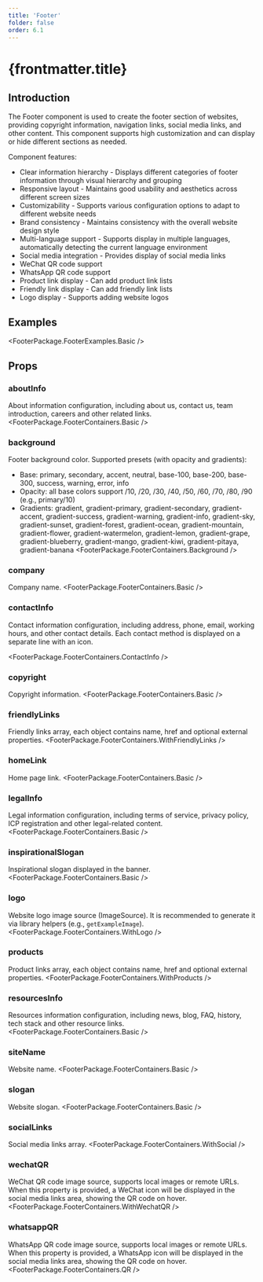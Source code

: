 ```yaml
---
title: 'Footer'
folder: false
order: 6.1
---
```



# {frontmatter.title}

## Introduction

The Footer component is used to create the footer section of websites, providing copyright information, navigation links, social media links, and other content. This component supports high customization and can display or hide different sections as needed.

Component features:

- Clear information hierarchy - Displays different categories of footer information through visual hierarchy and grouping
- Responsive layout - Maintains good usability and aesthetics across different screen sizes
- Customizability - Supports various configuration options to adapt to different website needs
- Brand consistency - Maintains consistency with the overall website design style
- Multi-language support - Supports display in multiple languages, automatically detecting the current language environment
- Social media integration - Provides display of social media links
- WeChat QR code support
- WhatsApp QR code support
- Product link display - Can add product link lists
- Friendly link display - Can add friendly link lists
- Logo display - Supports adding website logos

## Examples

<FooterPackage.FooterExamples.Basic />

## Props


### aboutInfo
About information configuration, including about us, contact us, team introduction, careers and other related links.
<FooterPackage.FooterContainers.Basic />

### background
Footer background color. Supported presets (with opacity and gradients):

- Base: primary, secondary, accent, neutral, base-100, base-200, base-300, success, warning, error, info
- Opacity: all base colors support /10, /20, /30, /40, /50, /60, /70, /80, /90 (e.g., primary/10)
- Gradients: gradient, gradient-primary, gradient-secondary, gradient-accent, gradient-success, gradient-warning, gradient-info, gradient-sky, gradient-sunset, gradient-forest, gradient-ocean, gradient-mountain, gradient-flower, gradient-watermelon, gradient-lemon, gradient-grape, gradient-blueberry, gradient-mango, gradient-kiwi, gradient-pitaya, gradient-banana
<FooterPackage.FooterContainers.Background />



### company
Company name.
<FooterPackage.FooterContainers.Basic />

### contactInfo
Contact information configuration, including address, phone, email, working hours, and other contact details. Each contact method is displayed on a separate line with an icon.

<FooterPackage.FooterContainers.ContactInfo />


### copyright
Copyright information.
<FooterPackage.FooterContainers.Basic />




### friendlyLinks
Friendly links array, each object contains name, href and optional external properties.
<FooterPackage.FooterContainers.WithFriendlyLinks />


### homeLink
Home page link.
<FooterPackage.FooterContainers.Basic />

### legalInfo
Legal information configuration, including terms of service, privacy policy, ICP registration and other legal-related content.
<FooterPackage.FooterContainers.Basic />

### inspirationalSlogan
Inspirational slogan displayed in the banner.
<FooterPackage.FooterContainers.Basic />

### logo
Website logo image source (ImageSource). It is recommended to generate it via library helpers (e.g., `getExampleImage`).
<FooterPackage.FooterContainers.WithLogo />





### products
Product links array, each object contains name, href and optional external properties.
<FooterPackage.FooterContainers.WithProducts />

### resourcesInfo
Resources information configuration, including news, blog, FAQ, history, tech stack and other resource links.
<FooterPackage.FooterContainers.Basic />

### siteName
Website name.
<FooterPackage.FooterContainers.Basic />

### slogan
Website slogan.
<FooterPackage.FooterContainers.Basic />

### socialLinks
Social media links array.
<FooterPackage.FooterContainers.WithSocial />




### wechatQR
WeChat QR code image source, supports local images or remote URLs. When this property is provided, a WeChat icon will be displayed in the social media links area, showing the QR code on hover.
<FooterPackage.FooterContainers.WithWechatQR />

### whatsappQR
WhatsApp QR code image source, supports local images or remote URLs. When this property is provided, a WhatsApp icon will be displayed in the social media links area, showing the QR code on hover.
<FooterPackage.FooterContainers.QR />

